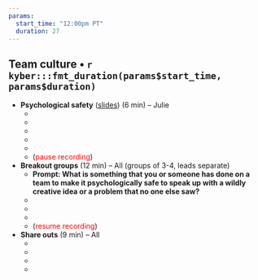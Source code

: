```yaml
---
params: 
  start_time: "12:00pm PT"
  duration: 27
---
```


## Team culture • `r kyber:::fmt_duration(params$start_time, params$duration)`

- **Psychological safety** ([slides](https://docs.google.com/presentation/d/1TwCyf9xicLWBfPhW9HnYQH3-mHycEyVKTm38zSg4D3Q/edit#slide=id.p)) (6 min) – Julie
  -  ‎
  -  
  -  
  -    
  -  
  -  
(<font color="red">pause recording</font>) 
- **Breakout groups** (12 min) – All (groups of 3-4, leads separate)
  - **Prompt: What is something that you or someone has done on a team to make it psychologically safe to speak up with a wildly creative idea or a problem that no one else saw?**
  - ‎
  - 
  -  
  -   
(<font color="red">resume recording</font>)
- **Share outs** (9 min) – All
  - ‎
  - 
  -  
  -  